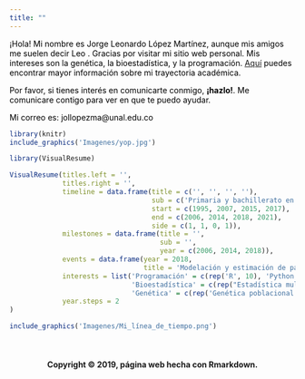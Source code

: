```yaml
---
title: ""
---
```


<div class = "row">

<div class = "col-md-6">

<div class="alert alert-dismissible alert-warning">

<font color = "black">¡Hola! Mi nombre es Jorge Leonardo López Martínez, aunque mis amigos me suelen decir Leo <i class="far fa-smile-beam"></i>. Gracias por visitar mi sitio web personal. Mis intereses son la genética, la bioestadística, y la programación. <a href="https://leo4luffy.github.io/Documentos/index.html">Aquí</a> puedes encontrar mayor información sobre mi trayectoria académica.

Por favor, si tienes interés en comunicarte conmigo, **¡hazlo!**. Me comunicare contigo para ver en que te puedo ayudar.

Mi correo es: jollopezma@unal.edu.co</font>

</div>

</div>

<div class = "col-md-6">

```r
library(knitr)
include_graphics('Imagenes/yop.jpg')
```

</div>

</div>

<!--
<div class="alert alert-dismissible alert-danger">
  <strong>En la línea de tiempo a continuación podrás ver un resumen de mi formación académica <i class="fas fa-graduation-cap"></i></strong>
</div>
-->
```r
library(VisualResume)

VisualResume(titles.left = '',
             titles.right = '',
             timeline = data.frame(title = c('', '', '', ''),
                                   sub = c('Primaria y bachillerato en el\n Colegio La Salle', 'Zootecnia en la\n Universidad Nacional', 'Maestria en Ciencias Agrarias\n Universidad Nacional', 'Trabajo de independiente'),
                                   start = c(1995, 2007, 2015, 2017),
                                   end = c(2006, 2014, 2018, 2021),
                                   side = c(1, 1, 0, 1)),
             milestones = data.frame(title = '',
                                     sub = '',
                                     year = c(2006, 2014, 2018)),
             events = data.frame(year = 2018,
                                 title = 'Modelación y estimación de parámetros genéticos\n en vacas criollas colombianas.'),
             interests = list('Programación' = c(rep('R', 10), 'Python'),
                              'Bioestadística' = c(rep("Estadística multivariada", 10), rep('Diseño experimental', 5), rep('Regresión', 3)),
                              'Genética' = c(rep('Genética poblacional', 10), rep('Genética cuantitativa', 5))),
             year.steps = 2
)
```

```r
include_graphics('Imagenes/Mi_línea_de_tiempo.png')
```

<br>

<H4 align="center"> Copyright &copy; 2019, página web hecha con Rmarkdown. </H4>
